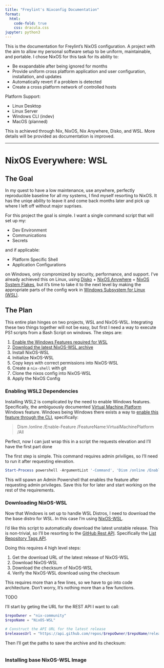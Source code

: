 ```yaml
---
title: "Freylint's Nixconfig Documentation"
format:
  html:
    code-fold: true
    css: dracula.css
jupyter: python3
---
```


This is the documentation for Freylint's NixOS configuration.
A project with the aim to allow my personal software setup to
be uniform, maintainable, and portable.
I chose NixOS for this task for its ability to:

- Be exapandable after being ignored for months
- Provide uniform cross platform application and user
configuration, installation, and updates
- Automatically revert if a problem is detected
- Create a cross platform network of controlled hosts

Platform Support:

- Linux Desktop
- Linux Server
- Windows CLI (indev)
- MacOS (planned)

This is achieved through Nix, NixOS, Nix Anywhere, Disko, and WSL.
More details will be provided as documentation is improved.

---

# NixOS Everywhere: WSL

## The Goal

In my quest to have a
low maintenance, use anywhere, perfectly reproducible baseline for all my systems,
I find myself resorting to NixOS.
It has the uniqe ability to leave it and come back months later and pick up where I left off without major suprises.

For this project the goal is simple. I want a single command script that will set up my:

- Dev Environment
- Communications
- Secrets

and if applicable:

- Platform Specific Shell
- Application Configurations

on Windows, only compromized by security, performance, and support.
I've already achieved this on Linux, using [Disko](https://github.com/nix-community/disko) + [NixOS Anywhere](https://github.com/nix-community/nixos-anywhere) + [NixOS System Flakes](https://www.tweag.io/blog/2020-07-31-nixos-flakes/), but
it's time to take it to the next level by making the appropriate parts of the config
work in [Windows Subsystem for Linux (WSL)](https://learn.microsoft.com/en-us/windows/wsl/).

## The Plan

This entire plan hinges on two projects, WSL and NixOS-WSL.
Integrating these two things together will not be easy, but first I need a way
to execute PS1 scripts from a Bash Script on windows.
The steps are:

1. [Enable the Windows Features required for WSL](#enabling-wsl2-dependencies)
2. [Download the latest NixOS-WSL archive](#downloading-nixos-wsl)
3. Install NixOS-WSL
4. Initialize NixOS-WSL
5. Copy keys with correct permissions into NixOS-WSL
6. Create a `nix-shell` with git
7. Clone the nixos config into NixOS-WSL
8. Apply the NixOS Config

### Enabling WSL2 Dependencies

Installing WSL2 is complicated by the need to enable Windows features.
Specifically, the ambiguously documented [Virtual Machine Platform](https://learn.microsoft.com/en-us/virtualization/hyper-v-on-windows/) Windows feature.
Windows being Windows there exists a way to [enable this feature through the CLI](https://learn.microsoft.com/en-us/windows-hardware/manufacture/desktop/enable-or-disable-windows-features-using-dism?view=windows-11),
specifically:

> Dism /online /Enable-Feature /FeatureName:VirtualMachinePlatform /All

Perfect, now I can just wrap this in a script the requests elevation
and I'll have the first part done

The first step is simple. This command requires admin priviliges, so I'll need to run it after requesting elevation.

```ps1
Start-Process powershell -ArgumentList '-Command', 'Dism /online /Enable-Feature /FeatureName:VirtualMachinePlatform /All' -NoNewWindow -Verb RunAs
```

This will spawn an Admin Powershell that enables the feature after requesting admin privileges.
Save this for for later and start working on the rest of the requirements.

### Downloading NixOS-WSL

Now that Windows is set up to handle WSL Distros, I need to download the
the base distro for WSL.
In this case I'm using [NixOS-WSL](https://github.com/nix-community/NixOS-WSL).

I'd like this script to automatically download the latest unstable release.
This is non-trivial, so I'll be resorting to the [GitHub Rest API](https://docs.github.com/en/rest?apiVersion=2022-11-28).
Specifically the [List Repository Tags API](https://docs.github.com/en/rest/repos/repos?apiVersion=2022-11-28#list-repository-tags).

Doing this requires 4 high level steps:

1. Get the download URL of the latest release of NixOS-WSL
2. Download NixOS-WSL
3. Download the checksum of NixOS-WSL
4. Verify the NixOS-WSL download using the checksum

This requires more than a few lines, so we have to go into code architecture. Don't worry, It's nothing more than a few functions.

TODO

I'll start by geting the URL for the REST API I want to call:
```ps1
$repoOwner = "nix-community"
$repoName = "NixOS-WSL"

# Construct the API URL for the latest release
$releasesUrl = "https://api.github.com/repos/$repoOwner/$repoName/releases/latest"
```

Then I'll get the paths to save the archive and its checksum:

```ps1
```

### Installing base NixOS-WSL Image
